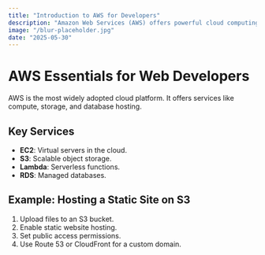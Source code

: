 ```yaml
---
title: "Introduction to AWS for Developers"
description: "Amazon Web Services (AWS) offers powerful cloud computing solutions. Learn the basics of hosting, storage, and services for developers."
image: "/blur-placeholder.jpg"
date: "2025-05-30"
---
```


# AWS Essentials for Web Developers

AWS is the most widely adopted cloud platform. It offers services like compute, storage, and database hosting.

## Key Services

- **EC2**: Virtual servers in the cloud.
- **S3**: Scalable object storage.
- **Lambda**: Serverless functions.
- **RDS**: Managed databases.

## Example: Hosting a Static Site on S3

1. Upload files to an S3 bucket.
2. Enable static website hosting.
3. Set public access permissions.
4. Use Route 53 or CloudFront for a custom domain.

